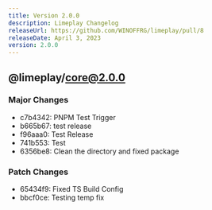 ```yaml
---
title: Version 2.0.0
description: Limeplay Changelog
releaseUrl: https://github.com/WINOFFRG/limeplay/pull/8
releaseDate: April 3, 2023
version: 2.0.0
---
```


## @limeplay/core@2.0.0

### Major Changes

-   c7b4342: PNPM Test Trigger
-   b665b67: test release
-   f96aaa0: Test Release
-   741b553: Test
-   6356be8: Clean the directory and fixed package

### Patch Changes

-   65434f9: Fixed TS Build Config
-   bbcf0ce: Testing temp fix
